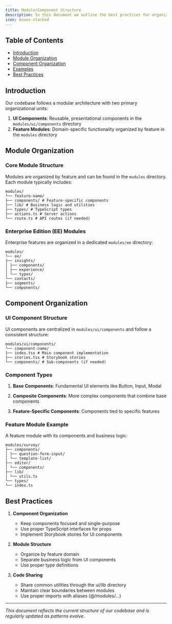 ```yaml
---
title: Module/Component Structure
description: In this document we outline the best practices for organizing modules and components across the codebase. Clear separation of concerns between modules (which encompass business logic and domain-specific functionality) and components (reusable UI elements and building blocks) promotes clarity, scalability, and maintainability.
icon: boxes-stacked
---
```


## Table of Contents

- [Introduction](#introduction)
- [Module Organization](#module-organization)
- [Component Organization](#component-organization)
- [Examples](#examples)
- [Best Practices](#best-practices)

## Introduction

Our codebase follows a modular architecture with two primary organizational units:

1. **UI Components**: Reusable, presentational components in the `modules/ui/components` directory
2. **Feature Modules**: Domain-specific functionality organized by feature in the `modules` directory

## Module Organization

### Core Module Structure

Modules are organized by feature and can be found in the `modules` directory. Each module typically includes:

```
modules/
└── feature-name/
├── components/ # Feature-specific components
├── lib/ # Business logic and utilities
├── types/ # TypeScript types
├── actions.ts # Server actions
└── route.ts # API routes (if needed)
```

### Enterprise Edition (EE) Modules

Enterprise features are organized in a dedicated `modules/ee` directory:

```
modules/
└── ee/
├── insights/
│ ├── components/
│ ├── experience/
│ └── types/
└── contacts/
├── segments/
└── components/
```

## Component Organization

### UI Component Structure

UI components are centralized in `modules/ui/components` and follow a consistent structure:

```
modules/ui/components/
└── component-name/
├── index.tsx # Main component implementation
├── stories.tsx # Storybook stories
└── components/ # Sub-components (if needed)
```

### Component Types

1. **Base Components**: Fundamental UI elements like Button, Input, Modal

2. **Composite Components**: More complex components that combine base components

3. **Feature-Specific Components**: Components tied to specific features


### Feature Module Example

A feature module with its components and business logic:

```
modules/survey/
├── components/
│ ├── question-form-input/
│ └── template-list/
├── editor/
│ └── components/
├── lib/
│ └── utils.ts
└── types/
└── index.ts
```


## Best Practices

1. **Component Organization**
   - Keep components focused and single-purpose
   - Use proper TypeScript interfaces for props
   - Implement Storybook stories for UI components

2. **Module Structure**
   - Organize by feature domain
   - Separate business logic from UI components
   - Use proper type definitions

3. **Code Sharing**
   - Share common utilities through the ui/lib directory
   - Maintain clear boundaries between modules
   - Use proper imports with aliases (@/modules/...)

---

_This document reflects the current structure of our codebase and is regularly updated as patterns evolve._